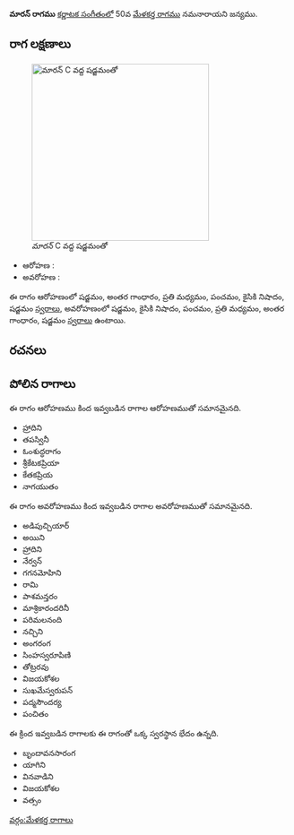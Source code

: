 {{Infobox ragam
	| name          	= మారన్
	| synonym	    	= 
	| mela          	= 
	| chakra        	= 
	| janaka        	= 
	| type          	= ఔదవ
	| arohanam      	= {{svaraC|S|G3|M2|P|N2|S'}} 
	| avarohanam    	= {{svaraC|S'|N2|P|M2|G3|S}}
	| jeeva         	=
	| chhaya        	=
	| nyasa         	=
	| vishesha      	= 
	| equivalent  		= 
}}
{{కర్ణాటక సంగీత రాగాలు}}
'''మారన్ రాగము''' [[కర్ణాటక సంగీతం]]లో 50వ [[మేళకర్త రాగము]] నమనారాయని జన్యము. 


==రాగ లక్షణాలు==
[[Image:maran_kb2wiki.png|thumb|right|316px|''మారన్'' C వద్ద షడ్జమంతో]]

* ఆరోహణ : {{svaraC|S|G3|M2|P|N2|S'}} 
* అవరోహణ : {{svaraC|S'|N2|P|M2|G3|S}}

ఈ రాగం ఆరోహణంలో షడ్జమం, అంతర గాంధారం, ప్రతి మధ్యమం, పంచమం, కైసికి నిషాదం, షడ్జమం [[స్వరాలు]], అవరోహణంలో షడ్జమం, కైసికి నిషాదం, పంచమం, ప్రతి మధ్యమం, అంతర గాంధారం, షడ్జమం [[స్వరాలు]] ఉంటాయి.

==రచనలు==



==పోలిన రాగాలు==
ఈ రాగం ఆరోహణము కింద ఇవ్వబడిన రాగాల ఆరోహణముతో సమానమైనది.
* హ్రాదిని
* తపస్వినీ
* ఓంశుద్ధరాగం
* శ్రీకేటకప్రియా
* కేతకప్రియ
* నాగయుతం

ఈ రాగం అవరోహణము కింద ఇవ్వబడిన రాగాల అవరోహణముతో సమానమైనది.
* అడిపుచ్చియార్
* అయిని
* హ్రాదిని
* నేర్వన్
* గగనమోహిని
* రామి
* పాశమన్తరం
* మాశ్రికారందరినీ
*  పరిమలనంది
* నచ్చిని
* అంగరంగ
* సింహస్వరూపిణి
* తోట్రరవు
* విజయకోశల
* సుఖమేస్వరుపన్
* పద్మసౌందర్య
* పంచితం

ఈ క్రింద ఇవ్వబడిన రాగాలకు ఈ రాగంతో ఒక్క స్వరస్థాన భేదం ఉన్నది.
*  బృందావనసారంగ
* యాగిని
*  వినవాడిని
* విజయకోశల
* వత్సం



[[వర్గం:మేళకర్త రాగాలు]]